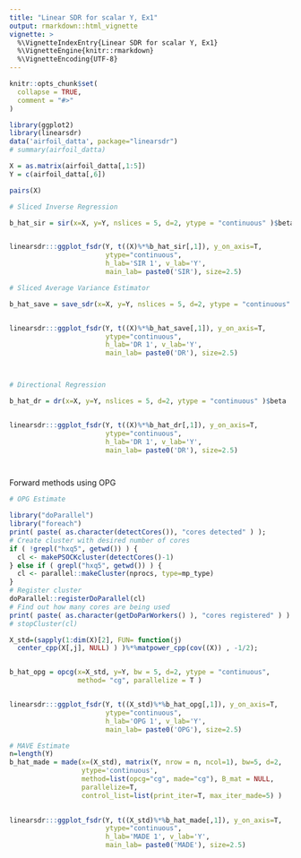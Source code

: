 ```yaml
---
title: "Linear SDR for scalar Y, Ex1"
output: rmarkdown::html_vignette
vignette: >
  %\VignetteIndexEntry{Linear SDR for scalar Y, Ex1}
  %\VignetteEngine{knitr::rmarkdown}
  %\VignetteEncoding{UTF-8}
---
```


```r
knitr::opts_chunk$set(
  collapse = TRUE,
  comment = "#>"
)
```

```r
library(ggplot2)
library(linearsdr)
data('airfoil_datta', package="linearsdr")
# summary(airfoil_datta)

X = as.matrix(airfoil_datta[,1:5])
Y = c(airfoil_datta[,6])

pairs(X)
```

```r
# Sliced Inverse Regression

b_hat_sir = sir(x=X, y=Y, nslices = 5, d=2, ytype = "continuous" )$beta


linearsdr:::ggplot_fsdr(Y, t((X)%*%b_hat_sir[,1]), y_on_axis=T,
                        ytype="continuous",
                        h_lab='SIR 1', v_lab='Y',
                        main_lab= paste0('SIR'), size=2.5)

```
```r
# Sliced Average Variance Estimator

b_hat_save = save_sdr(x=X, y=Y, nslices = 5, d=2, ytype = "continuous" )$beta


linearsdr:::ggplot_fsdr(Y, t((X)%*%b_hat_save[,1]), y_on_axis=T, 
                        ytype="continuous",
                        h_lab='DR 1', v_lab='Y',
                        main_lab= paste0('DR'), size=2.5)




```

```r
# Directional Regression

b_hat_dr = dr(x=X, y=Y, nslices = 5, d=2, ytype = "continuous" )$beta


linearsdr:::ggplot_fsdr(Y, t((X)%*%b_hat_dr[,1]), y_on_axis=T, 
                        ytype="continuous",
                        h_lab='DR 1', v_lab='Y',
                        main_lab= paste0('DR'), size=2.5)




```

Forward methods using OPG
```r
# OPG Estimate 

library("doParallel")
library("foreach")
print( paste( as.character(detectCores()), "cores detected" ) );
# Create cluster with desired number of cores
if ( !grepl("hxq5", getwd()) ) {
  cl <- makePSOCKcluster(detectCores()-1)
} else if ( grepl("hxq5", getwd()) ) {
  cl <- parallel::makeCluster(nprocs, type=mp_type)
}
# Register cluster
doParallel::registerDoParallel(cl)
# Find out how many cores are being used
print( paste( as.character(getDoParWorkers() ), "cores registered" ) )
# stopCluster(cl)

X_std=(sapply(1:dim(X)[2], FUN= function(j)
  center_cpp(X[,j], NULL) ) )%*%matpower_cpp(cov((X)) , -1/2);


b_hat_opg = opcg(x=X_std, y=Y, bw = 5, d=2, ytype = "continuous", 
                 method= "cg", parallelize = T )


linearsdr:::ggplot_fsdr(Y, t((X_std)%*%b_hat_opg[,1]), y_on_axis=T,
                        ytype="continuous",
                        h_lab='OPG 1', v_lab='Y',
                        main_lab= paste0('OPG'), size=2.5)

```

```r
# MAVE Estimate
n=length(Y)
b_hat_made = made(x=(X_std), matrix(Y, nrow = n, ncol=1), bw=5, d=2,
                  ytype='continuous',
                  method=list(opcg="cg", made="cg"), B_mat = NULL,
                  parallelize=T,
                  control_list=list(print_iter=T, max_iter_made=5) )

 
linearsdr:::ggplot_fsdr(Y, t((X_std)%*%b_hat_made[,1]), y_on_axis=T,
                        ytype="continuous",
                        h_lab='MADE 1', v_lab='Y',
                        main_lab= paste0('MADE'), size=2.5)

```